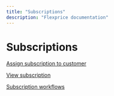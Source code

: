 ```yaml
---
title: "Subscriptions"
description: "Flexprice documentation"
---
```


# Subscriptions

[Assign subscription to customer](Subscriptions%201b39b3a59a688019bbbff503f51ba0bc/Assign%20subscription%20to%20customer%201b39b3a59a688052a1b1f5ed11e32042.md)

[View subscription](Subscriptions%201b39b3a59a688019bbbff503f51ba0bc/View%20subscription%201b39b3a59a688047ac5dfc23364b8ff8.md)

[Subscription workflows](Subscriptions%201b39b3a59a688019bbbff503f51ba0bc/Subscription%20workflows%201b39b3a59a68808384d5cbfc482aed0b.md)